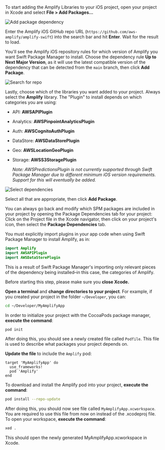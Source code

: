 <BlockSwitcher>

<Block name="Swift Package Manager">

To start adding the Amplify Libraries to your iOS project, open your project in Xcode and select **File > Add Packages...**

![Add package dependency](/images/project-setup/20_4_add-package-dependency.png)

Enter the Amplify iOS GitHub repo URL (`https://github.com/aws-amplify/amplify-swift`) into the search bar and hit **Enter**. Wait for the result to load.

You'll see the Amplify iOS repository rules for which version of Amplify you want Swift Package Manager to install. Choose the dependency rule **Up to Next Major Version**, as it will use the latest compatible version of the dependency that can be detected from the `main` branch, then click **Add Package**.

![Search for repo](/images/project-setup/20_5_search-amplify-repo.png)

Lastly, choose which of the libraries you want added to your project. Always select the **Amplify** library. The "Plugin" to install depends on which categories you are using:

- API: **AWSAPIPlugin**
- Analytics: **AWSPinpointAnalyticsPlugin**
- Auth: **AWSCognitoAuthPlugin**
- DataStore: **AWSDataStorePlugin**
- Geo: **AWSLocationGeoPlugin**
- Storage: **AWSS3StoragePlugin**

  _Note: AWSPredictionsPlugin is not currently supported through Swift Package Manager due to different minimum iOS version requirements. Support for this will eventually be added._

![Select dependencies](/images/project-setup/20_7_select-dependencies.png)

Select all that are appropriate, then click **Add Package**.

You can always go back and modify which SPM packages are included in your project by opening the Package Dependencies tab for your project: Click on the Project file in the Xcode navigator, then click on your project's icon, then select the **Package Dependencies** tab.

<Callout>

You must explicitly import plugins in your app code when using Swift Package Manager to install Amplify, as in:

```swift
import Amplify
import AWSAPIPlugin
import AWSDataStorePlugin
```

This is a result of Swift Package Manager's importing only relevant pieces of the dependency being installed–in this case, the categories of Amplify.

</Callout>

</Block>

<Block name="CocoaPods">

Before starting this step, please make sure you **close Xcode.**

**Open a terminal** and **change directories to your project**.  For example, if you created your project in the folder `~/Developer`, you can:
```bash
cd ~/Developer/MyAmplifyApp
```

In order to initialize your project with the CocoaPods package manager, **execute the command**:
```bash
pod init
```

After doing this, you should see a newly created file called `Podfile`.  This file is used to describe what packages your project depends on.

**Update the file** to include the `Amplify` pod:
```
target 'MyAmplifyApp' do
  use_frameworks!
  pod 'Amplify'
end
```

To download and install the Amplify pod into your project, **execute the command**:
```bash
pod install --repo-update
```

After doing this, you should now see file called `MyAmplifyApp.xcworkspace`.  You are required to use this file from now on instead of the .xcodeproj file.  To open your workspace, **execute the command**:
```bash
xed .
```
This should open the newly generated MyAmplifyApp.xcworkspace in Xcode.

</Block>

</BlockSwitcher>
